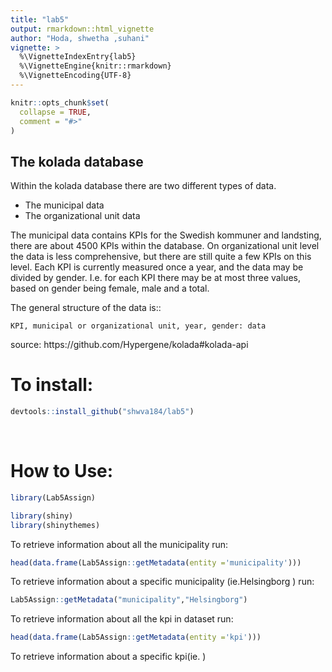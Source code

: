 ```yaml
---
title: "lab5"
output: rmarkdown::html_vignette
author: "Hoda, shwetha ,suhani"
vignette: >
  %\VignetteIndexEntry{lab5}
  %\VignetteEngine{knitr::rmarkdown}
  %\VignetteEncoding{UTF-8}
---
```


```r
knitr::opts_chunk$set(
  collapse = TRUE,
  comment = "#>"
)
```
The kolada database
-------------------

Within the kolada database there are two different types of data. 

* The municipal data 
* The organizational unit data

The municipal data contains KPIs for the Swedish kommuner and
landsting, there are about 4500 KPIs within the database. On
organizational unit level the data is less comprehensive, but there
are still quite a few KPIs on this level. Each KPI is currently
measured once a year, and the data may be divided by gender. I.e. for
each KPI there may be at most three values, based on gender being
female, male and a total.

The general structure of the data is::

    KPI, municipal or organizational unit, year, gender: data
source: https://github.com/Hypergene/kolada#kolada-api

# To install:

```r
devtools::install_github("shwva184/lab5")

```
$~$

# How to Use:
```r
library(Lab5Assign)

```
```r
library(shiny)
library(shinythemes)
```
To retrieve information about all the municipality run:
```r
head(data.frame(Lab5Assign::getMetadata(entity ='municipality')))
```

To retrieve information about a specific municipality (ie.Helsingborg ) run:

```r
Lab5Assign::getMetadata("municipality","Helsingborg")
```
To retrieve information about all the kpi in dataset 
run:
```r
head(data.frame(Lab5Assign::getMetadata(entity ='kpi')))

```

To retrieve information about a specific kpi(ie. )
